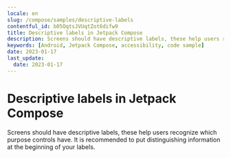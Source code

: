```yaml
---
locale: en
slug: /compose/samples/descriptive-labels
contentful_id: b05OqtsJVUqtZot6difw9
title: Descriptive labels in Jetpack Compose
description: Screens should have descriptive labels, these help users recognize which purpose controls have.
keywords: [Android, Jetpack Compose, accessibility, code sample]
date: 2023-01-17
last_update:
  date: 2023-01-17
---
```


# Descriptive labels in Jetpack Compose

Screens should have descriptive labels, these help users recognize which purpose controls have. It is recommended to put distinguishing information at the beginning of your labels.

<CodeSample id="screen-labels" platform="compose" locale="en"/>
